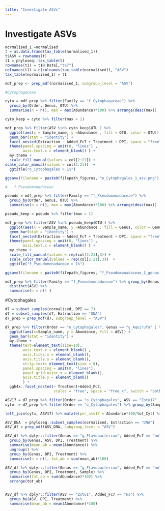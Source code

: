 ---
title: "Investigate ASVs"
---

# Investigate ASVs
```{r}
normalised_1 =normalised
t = as.data.frame(tax_table(normalised_1))
t$ASV = rownames(t)
t1 = phyloseq::tax_table(t)
rownames(t1) = t1@.Data[,"ta7"]
colnames(t1) = c(colnames(tax_table(normalised)), "ASV")
tax_table(normalised_1) = t1

mdf_prep <- prep_mdf(normalised_1, subgroup_level = "ASV")


```
```{r}
#Cytophagaceae

cyto = mdf_prep %>% filter(Family == "f_Cytophagaceae") %>% 
  group_by(Order, Genus, OTU) %>% 
  summarise(n = n(), max = max(Abundance)*100) %>% arrange(desc(max))

cyto_keep = cyto %>% filter(max > 1)

mdf_prep %>% filter(ASV %in% cyto_keep$OTU ) %>% 
  ggplot(aes(x = Sample_name, y =Abundance , fill = OTU, color = OTU)) + 
  geom_bar(stat = "identity") + 
  facet_nested(Extraction ~ Added_Fc7 + Treatment + DPI, space = "free", scales = "free") +
  theme(panel.spacing = unit(0, "lines") , 
        axis.text.x = element_blank() ) + 
  my.theme + 
  scale_fill_manual(values = col[2:21]) + 
scale_color_manual(values = col[2:21])  + 
  ggtitle("o_Cytophagales > 1%")

ggsave(filename = paste0(filepath_figures, "o_Cytophagales_1_asv.png"), width = 8, height = 4)
```

```{r}
#	f_Pseudomonadaceae

pseudo = mdf_prep %>% filter(Family == "f_Pseudomonadaceae") %>% 
  group_by(Order, Genus, OTU) %>% 
  summarise(n = n(), max = max(Abundance)*100) %>% arrange(desc(max))

pseudo_keep = pseudo %>% filter(max > 1)

mdf_prep %>% filter(ASV %in% pseudo_keep$OTU ) %>% 
  ggplot(aes(x = Sample_name, y =Abundance , fill = Genus, color = Genus)) + 
  geom_bar(stat = "identity") + 
  facet_nested(Extraction ~ Added_Fc7 + Treatment + DPI, space = "free", scales = "free") +
  theme(panel.spacing = unit(0, "lines") , 
        axis.text.x = element_blank() ) + 
  my.theme + 
  scale_fill_manual(values = rep(col[2:21],3)) + 
  scale_color_manual(values = rep(col[2:21],3))  + 
  ggtitle("f_Pseudomonadaceae > 1%")

ggsave(filename = paste0(filepath_figures, "f_Pseudomonadaceae_1_genus.png"), width = 8, height = 4)

mdf_prep %>% filter(Family == "f_Pseudomonadaceae") %>% group_by(Genus) %>% 
  distinct(ASV) %>%
  summarise(n = n() )
```


#Cytophagales
```{r}
d7 = subset_samples(normalised, DPI == 7)
d7 = subset_samples(d7, Extraction == "DNA")
d7_prep = prep_mdf(d7, subgroup_level = "ASV")

d7_prep %>% filter(Order == "o_Cytophagales", Genus == "g_Aquirufa" ) %>% 
  ggplot(aes(x=Sample_name, y = Abundance, fill = ASV)) + 
  geom_bar(stat = "identity") + 
  my.theme + 
  theme(text=element_text(size=10), 
        axis.text.x = element_blank() , 
        axis.ticks.x = element_blank(), 
        axis.title.x = element_blank(), 
        strip.text= element_text(size = 8),
        panel.spacing = unit(0, "lines"), 
        panel.grid.major.x = element_blank(),
        axis.title.y = element_blank()
        ) + 
  ggh4x::facet_nested(~ Treatment+Added_Fc7, 
                      scales = "free", space = "free_x", switch = "both") 

ASV17 = d7_prep %>% filter(Order == "o_Cytophagales", ASV == "Zotu17" )
cyto  = d7_prep %>% filter(Order == "o_Cytophagales") %>% group_by(Sample, Order) %>% summarise(tot_Cyt = sum(Abundance))

left_join(cyto, ASV17) %>% mutate(per_asv17 = Abundance*100/tot_Cyt) %>% select(per_asv17) %>% ungroup() %>% na.omit() %>% summarise(mean = mean(per_asv17))
```
```{r}
ASV_DNA  = phyloseq::subset_samples(normalised, Extraction == "DNA")
ASV_df = prep_mdf(ASV_DNA, subgroup_level = "ASV")

ASV_df %>% dplyr::filter(Genus == "g_Flavobacterium", Added_Fc7 == "no") %>% 
  group_by(Genus, ASV, DPI, Treatment) %>%   
  summarise(mean_ab = mean(Abundance)) %>% 
  ungroup() %>% 
  group_by(Genus, DPI, Treatment) %>% 
  summarise(n = n(), tot_ab = sum(mean_ab)*100) 

ASV_df %>% dplyr::filter(Genus == "g_Flavobacterium", Added_Fc7 == "no") %>% 
  group_by(Genus, DPI, Treatment, Sample) %>%   
  summarise(tot_ab = sum(Abundance)*100) %>% 
  arrange(tot_ab)


ASV_df %>% dplyr::filter(ASV == "Zotu1", Added_Fc7 == "no") %>% 
  group_by(ASV, DPI, Treatment) %>% 
  summarise(mean_ab = mean(Abundance)*100)
```
